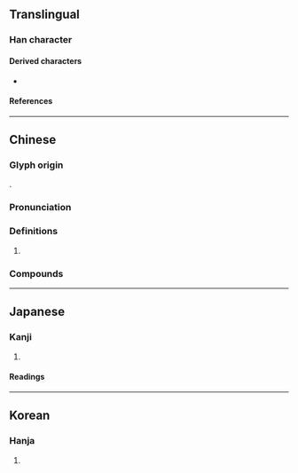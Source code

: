 {{also|嶔}}
{{character info/new}}
==Translingual==

===Han character===
{{Han char|rn=46|rad=山|as=08|sn=11|four=22109|canj=UC|ids=⿱山金}}

====Derived characters====
* {{l|mul|[[𨼅]], [[𣙌]], [[𠟁]]}}

====References====
{{Han ref|kx=0314.280|dkj=08199|hdz=10781.040|uh=5D1F}}

----

==Chinese==
{{zh-forms|alt=㕂,㖗,崯,碒,𡷧,⿱吟山}}

===Glyph origin===
{{Han etym}}
{{Han compound|山|金|c1=s|c2=p|t1=mountain|ls=psc}}.

===Pronunciation===
{{zh-pron
|m=yín
|c=jam4
|mc=y
|oc=y
|cat=a
}}

===Definitions===
{{zh-hanzi}}

# {{lb|zh|literary}} {{zh-used in|岑崟|[[appearance]] of [[mountain]] [[cliff]]}}

===Compounds===
{{zh-der|岑崟|崎崟|崟崟|嶔崟}}

----

==Japanese==

===Kanji===
{{ja-kanji|grade=|rs=山08}}

# {{rfdef|ja|sort=山08}}

====Readings====
{{ja-readings
|goon=ごん
|kanon=ぎん
|kun=みね-}}

----

==Korean==

===Hanja===
{{ko-hanja|hangeul=음}}

# {{rfdef|ko|sort=山08}}